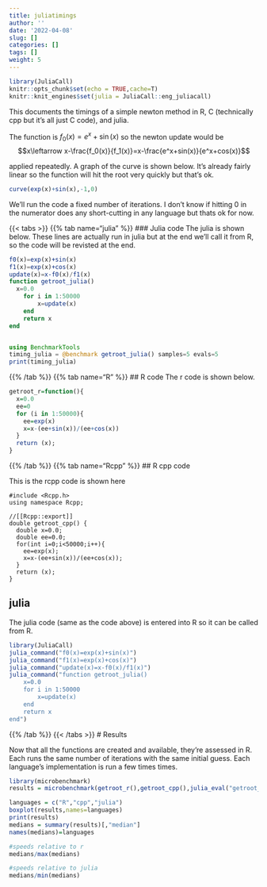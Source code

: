 ```yaml
---
title: juliatimings
author: ''
date: '2022-04-08'
slug: []
categories: []
tags: []
weight: 5
---
```


```r
library(JuliaCall)
knitr::opts_chunk$set(echo = TRUE,cache=T)
knitr::knit_engines$set(julia = JuliaCall::eng_juliacall)
```


This documents the timings of a simple newton method in R, C (technically cpp but it's all just C code), and julia.

The function is $f_0(x)=e^x+\sin(x)$ so the newton update would be
$$x\leftarrow x-\frac{f_0(x)}{f_1(x)}=x-\frac{e^x+sin(x)}{e^x+cos(x)}$$

applied repeatedly. A graph of the curve is shown below. It's already fairly linear so the function will hit the root very quickly but that's ok. 



```r
curve(exp(x)+sin(x),-1,0)
```
We'll run the code a fixed number of iterations. I don't know if hitting 0 in the numerator does any short-cutting in any language but thats ok for now.

{{< tabs >}}
{{% tab name="julia" %}}
### Julia code
The julia is shown below. These lines are actually run in julia but at the end we'll call it from R, so the code will be revisted at the end.

```julia
f0(x)=exp(x)+sin(x)
f1(x)=exp(x)+cos(x)
update(x)=x-f0(x)/f1(x)
function getroot_julia()
  x=0.0
    for i in 1:50000
        x=update(x)
    end
    return x
end


using BenchmarkTools
timing_julia = @benchmark getroot_julia() samples=5 evals=5
print(timing_julia)
```
{{% /tab %}}
{{% tab name="R" %}}
## R code
The r code is shown below.

```r
getroot_r=function(){
  x=0.0
  ee=0
  for (i in 1:50000){
    ee=exp(x)
    x=x-(ee+sin(x))/(ee+cos(x))
  }
  return (x);
}
```
{{% /tab %}}
{{% tab name="Rcpp" %}}
## R cpp code

This is the rcpp code is shown here

```Rcpp
#include <Rcpp.h>
using namespace Rcpp;

//[[Rcpp::export]]
double getroot_cpp() {
  double x=0.0;
  double ee=0.0;
  for(int i=0;i<50000;i++){
    ee=exp(x);
    x=x-(ee+sin(x))/(ee+cos(x));
  }
  return (x);
}
```

## julia
The julia code (same as the code above) is entered into R so it can be called from R.

```r
library(JuliaCall)
julia_command("f0(x)=exp(x)+sin(x)")
julia_command("f1(x)=exp(x)+cos(x)")
julia_command("update(x)=x-f0(x)/f1(x)")
julia_command("function getroot_julia()
    x=0.0
    for i in 1:50000
        x=update(x)
    end
    return x
end")
```
{{% /tab %}}
{{< /tabs >}}
# Results

Now that all the functions are created and available, they're assessed in R. Each runs the same number of iterations with the same initial guess. Each language's implementation is run a few times times.
```r
library(microbenchmark)
results = microbenchmark(getroot_r(),getroot_cpp(),julia_eval("getroot_julia()"),times=5)
```


```r
languages = c("R","cpp","julia")
boxplot(results,names=languages)
print(results)
medians = summary(results)[,"median"]
names(medians)=languages

#speeds relative to r
medians/max(medians)

#speeds relative to julia
medians/min(medians)

```





